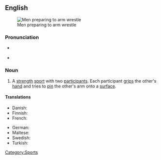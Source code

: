 ==English==
{{wikipedia}}
[[Image:Wikimania_4_augustus_2005_011.jpg|thumb|Men preparing to arm wrestle]]

===Pronunciation===
* {{a|UK}} {{IPA|/ˈɑːm ˌɹɛs.lɪŋ/}}
* {{a|US}} {{IPA|/ˈɑɹm ˌɹɛs.lɪŋ/}}

===Noun===
{{en-noun|-|sg=[[arm]] [[wrestling]]}}

# A [[strength]] [[sport]] with two [[participant]]s.  Each participant [[grip]]s the other's [[hand]] and tries to [[pin]] the other's arm onto a [[surface]].

====Translations====
{{trans-top|a sport}}
* Danish: {{t-|da|armlægning|c}}
* Finnish: {{t-|fi|kädenvääntö}}
* French: {{t+|fr|bras de fer|m}}
{{trans-mid}}
* German: {{t|de|Armdrücken|n}}
* Maltese: {{t|mt|tal-id|xs=Maltese}}
* Swedish: {{t+|sv|armbrytning|c}}
* Turkish: {{t|tr|bilek güreşi}}
{{trans-bottom}}

[[Category:Sports]]